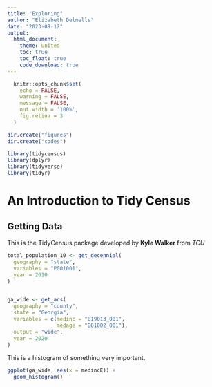 ```yaml
---
title: "Exploring"
author: "Elizabeth Delmelle"
date: "2023-09-12"
output: 
  html_document:
    theme: united
    toc: true
    toc_float: true
    code_download: true
---
```



```r
  knitr::opts_chunk$set(
    echo = FALSE,
    warning = FALSE,
    message = FALSE,
    out.width = '100%',
    fig.retina = 3
  )
```


```r

dir.create("figures")
dir.create("codes")

```




```r
library(tidycensus)
library(dplyr)
library(tidyverse)
library(tidyr)
```

# An Introduction to Tidy Census

## Getting Data

This is the TidyCensus package developed by **Kyle Walker** from *TCU*


```r
total_population_10 <- get_decennial(
  geography = "state", 
  variables = "P001001",
  year = 2010
)


ga_wide <- get_acs(
  geography = "county",
  state = "Georgia",
  variables = c(medinc = "B19013_001",
                medage = "B01002_001"),
  output = "wide",
  year = 2020
)
```


This is a histogram of something very important.
```r

ggplot(ga_wide, aes(x = medincE)) + 
  geom_histogram()

```

